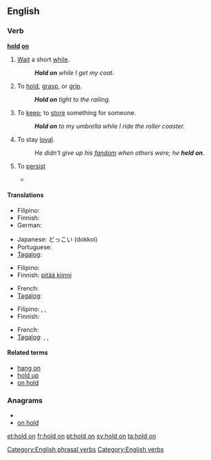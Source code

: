 ==English==

===Verb===
'''[[hold]] [[on]]'''

# {{idiomatic}} [[wait|Wait]] a short [[while]].
#: '''''Hold on''' while I get my coat.''
# To [[hold]], [[grasp]], or [[grip]].
#: '''''Hold on''' tight to the railing.''
# {{idiomatic}} To [[keep]]; to [[store]] something for someone.
#: '''''Hold on''' to my umbrella while I ride the roller coaster.''
# {{idiomatic}} To stay [[loyal]].
#: ''He didn't give up his [[fandom]] when others were; he '''held on'''''.
# {{idiomatic}} To [[persist]]
#* {{quote-news
|year=2010
|date=December 29
|author=Sam Sheringham 
|title=Liverpool 0 - 1 Wolverhampton
|work=BBC
|url=http://news.bbc.co.uk/sport1/hi/football/eng_prem/9308904.stm
|page=
|passage=That scare aside, Wolves had little trouble in holding on for their first league away win of the season and their first over the Reds since little-known striker Steve Mardenborough gave them a victory at Anfield in January 1984.}}

====Translations====
{{trans-top|wait a minute}}
* Filipino: {{tø|fil|sandali}}
* Finnish: {{t+|fi|odottaa}}
* German: {{t|de|warten}}
{{trans-mid}}
* Japanese: どっこい (dokkoi)
* Portuguese: {{t|pt|esperar um pouco}}
* [[Tagalog]]: {{t+|tl|sandali|xs=Tagalog}}
{{trans-bottom}}

{{trans-top|to hold, grasp, or grip}}
* Filipino: {{tø|fil|hawak}}
* Finnish: [[pitää kiinni]]
{{trans-mid}}
* French: {{t|fr|accrocher|alt=s'accrocher}}
* [[Tagalog]]: {{t|tl|hawak|xs=Tagalog}}
{{trans-bottom}}

{{trans-top|to keep; to store something for someone}}
* Filipino: {{tø|fil|pahawak}},  {{tø|fil|pabantay}},  {{tø|fil|patago}}
* Finnish: {{t+|fi|säilyttää}}
{{trans-mid}}
* French: {{t|fr|garder}}
* [[Tagalog]]: {{t|tl|pahawak|xs=Tagalog}},  {{t|tl|pabantay|xs=Tagalog}},  {{t|tl|patago|xs=Tagalog}}
{{trans-bottom}}

{{trans-top|stay loyal}}
{{trans-mid}}
{{trans-bottom}}

====Related terms====
* [[hang on]]
* [[hold up]]
* [[on hold]]

===Anagrams===
* {{alphagram|dhlnoo}}
* [[on hold#English|on hold]]

[[Category:English phrasal verbs]]
[[Category:English verbs]]

[[et:hold on]]
[[fr:hold on]]
[[pt:hold on]]
[[sv:hold on]]
[[ta:hold on]]
